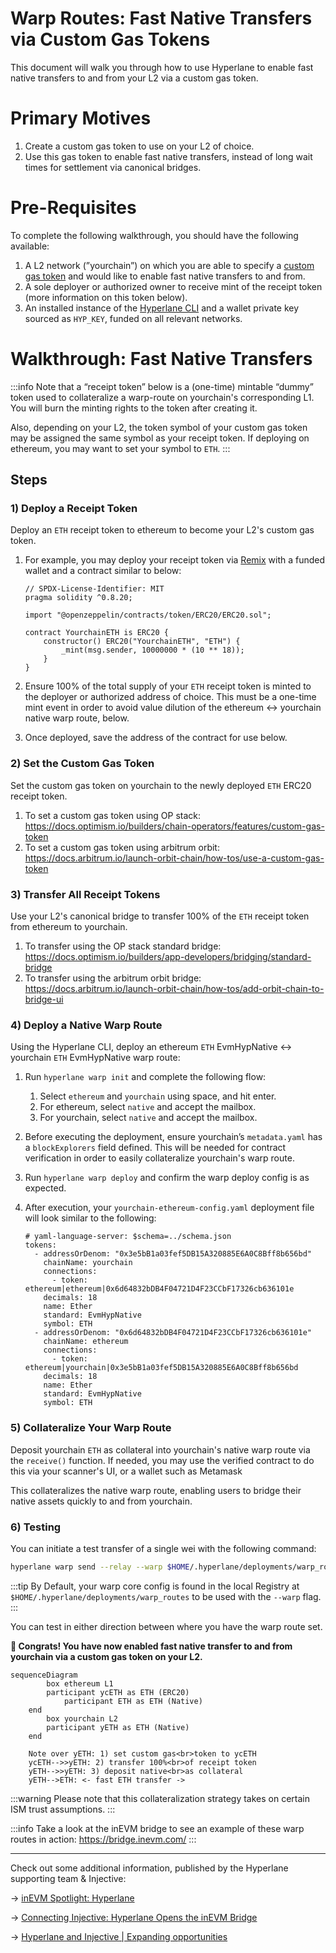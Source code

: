 # Warp Routes: Fast Native Transfers via Custom Gas Tokens

This document will walk you through how to use Hyperlane to enable fast native transfers to and from your L2 via a custom gas token.

# Primary Motives

1. Create a custom gas token to use on your L2 of choice.
2. Use this gas token to enable fast native transfers, instead of long wait times for settlement via canonical bridges.

# Pre-Requisites

To complete the following walkthrough, you should have the following available:

1. A L2 network (”yourchain”) on which you are able to specify a [custom gas token](https://docs.arbitrum.io/launch-orbit-chain/how-tos/use-a-custom-gas-token) and would like to enable fast native transfers to and from.
2. A sole deployer or authorized owner to receive mint of the receipt token (more information on this token below).
3. An installed instance of the [Hyperlane CLI](https://docs.hyperlane.xyz/docs/reference/cli) and a wallet private key sourced as `HYP_KEY`, funded on all relevant networks.

# Walkthrough: Fast Native Transfers

:::info
Note that a “receipt token” below is a (one-time) mintable “dummy” token used to collateralize a warp-route on yourchain's corresponding L1. You will burn the minting rights to the token after creating it.

Also, depending on your L2, the token symbol of your custom gas token may be assigned the same symbol as your receipt token. If deploying on ethereum, you may want to set your symbol to `ETH`.
:::

## Steps

### 1) Deploy a Receipt Token

Deploy an `ETH` receipt token to ethereum to become your L2's custom gas token.

1. For example, you may deploy your receipt token via [Remix](https://remix.ethereum.org/) with a funded wallet and a contract similar to below:

    ```solidity
    // SPDX-License-Identifier: MIT
    pragma solidity ^0.8.20;

    import "@openzeppelin/contracts/token/ERC20/ERC20.sol";

    contract YourchainETH is ERC20 {
        constructor() ERC20("YourchainETH", "ETH") {
            _mint(msg.sender, 10000000 * (10 ** 18));
        }
    }
    ```

2. Ensure 100% of the total supply of your `ETH` receipt token is minted to the deployer or authorized address of choice. This must be a one-time mint event in order to avoid value dilution of the ethereum ↔ yourchain native warp route, below.
3. Once deployed, save the address of the contract for use below.

### 2) Set the Custom Gas Token

Set the custom gas token on yourchain to the newly deployed `ETH` ERC20 receipt token.

1. To set a custom gas token using OP stack: https://docs.optimism.io/builders/chain-operators/features/custom-gas-token
2. To set a custom gas token using arbitrum orbit: https://docs.arbitrum.io/launch-orbit-chain/how-tos/use-a-custom-gas-token

### 3) Transfer All Receipt Tokens

Use your L2's canonical bridge to transfer 100% of the `ETH` receipt token from ethereum to yourchain.

1. To transfer using the OP stack standard bridge: https://docs.optimism.io/builders/app-developers/bridging/standard-bridge
2. To transfer using the arbitrum orbit bridge: https://docs.arbitrum.io/launch-orbit-chain/how-tos/add-orbit-chain-to-bridge-ui

### 4) Deploy a Native Warp Route

Using the Hyperlane CLI, deploy an ethereum `ETH` EvmHypNative ↔ yourchain `ETH` EvmHypNative warp route:

1. Run `hyperlane warp init` and complete the following flow:
    1. Select `ethereum` and `yourchain` using space, and hit enter.
    2. For ethereum, select `native` and accept the mailbox.
    3. For yourchain, select `native` and accept the mailbox.
2. Before executing the deployment, ensure yourchain’s `metadata.yaml` has a `blockExplorers` field defined. This will be needed for contract verification in order to easily collateralize yourchain's warp route.
3. Run `hyperlane warp deploy` and confirm the warp deploy config is as expected.
4. After execution, your `yourchain-ethereum-config.yaml` deployment file will look similar to the following:

    ```solidity
    # yaml-language-server: $schema=../schema.json
    tokens:
      - addressOrDenom: "0x3e5bB1a03fef5DB15A320885E6A0C8Bff8b656bd"
        chainName: yourchain
        connections:
          - token: ethereum|ethereum|0x6d64832bDB4F04721D4F23CCbF17326cb636101e
        decimals: 18
        name: Ether
        standard: EvmHypNative
        symbol: ETH
      - addressOrDenom: "0x6d64832bDB4F04721D4F23CCbF17326cb636101e"
        chainName: ethereum
        connections:
          - token: ethereum|yourchain|0x3e5bB1a03fef5DB15A320885E6A0C8Bff8b656bd
        decimals: 18
        name: Ether
        standard: EvmHypNative
        symbol: ETH

    ```


### 5) Collateralize Your Warp Route

Deposit yourchain `ETH` as collateral into yourchain's native warp route via the `receive()` function. If needed, you may use the verified contract to do this via your scanner's UI, or a wallet such as Metamask

This collateralizes the native warp route, enabling users to bridge their native assets quickly to and from yourchain.

### 6) Testing

You can initiate a test transfer of a single wei with the following command:

```bash
hyperlane warp send --relay --warp $HOME/.hyperlane/deployments/warp_routes/ETH/ethereum-yourchain-config.yaml
```

:::tip
By Default, your warp core config is found in the local Registry at `$HOME/.hyperlane/deployments/warp_routes` to be used with the `--warp` flag.
:::

You can test in either direction between where you have the warp route set.

**🎉 Congrats! You have now enabled fast native transfer to and from yourchain via a custom gas token on your L2.**

```mermaid
sequenceDiagram
		box ethereum L1
	    participant ycETH as ETH (ERC20)
			participant ETH as ETH (Native)
    end
		box yourchain L2
	    participant yETH as ETH (Native)
    end

    Note over yETH: 1) set custom gas<br>token to ycETH
    ycETH-->>yETH: 2) transfer 100%<br>of receipt token
    yETH-->>yETH: 3) deposit native<br>as collateral
    yETH-->ETH: <- fast ETH transfer ->
```

:::warning
Please note that this collateralization strategy takes on certain ISM trust assumptions.
:::

:::info
Take a look at the inEVM bridge to see an example of these warp routes in action: https://bridge.inevm.com/
:::

---

Check out some additional information, published by the Hyperlane supporting team & Injective:

→ [inEVM Spotlight: Hyperlane](https://blog.injective.com/en/inevm-spotlight-hyperlane-2/)

→ [Connecting Injective: Hyperlane Opens the inEVM Bridge](https://medium.com/hyperlane/connecting-injective-hyperlane-opens-the-inevm-bridge-6f1d3edf0ff8)

→ [Hyperlane and Injective | Expanding opportunities](https://medium.com/@kobriyyu/hyperlane-and-injective-expanding-opportunities-8ce170b72da7)
